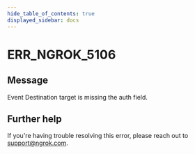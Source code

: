 ```yaml
---
hide_table_of_contents: true
displayed_sidebar: docs
---
```



# ERR_NGROK_5106

## Message

Event Destination target is missing the auth field.

<ErrorDetails error="err_ngrok_5106" />

## Further help

If you're having trouble resolving this error, please reach out to [support@ngrok.com](mailto:support@ngrok.com?subject=Help%20with%20ERR_NGROK_5106).

